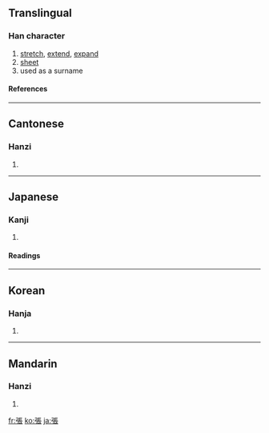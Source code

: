 {{see|张}}

==Translingual==
===Han character===
{{Han char|rn=57|rad=弓|as=08|sn=11|four=1123<sub>2</sub>|canj=弓尸一女 (NSMV)|ids=⿰[[弓]][[長]]}}
# [[stretch]], [[extend]], [[expand]]
# [[sheet]]
# used as a surname
====References====
{{Han ref|kx=0359.190|dkj=09812|dj=0675.330|hdz=20997.050|uh=5F35|ud=24373|bh=B169|bd=45417}}
----

==Cantonese==
===Hanzi===
{{yue-hanzi|jyut=|y=jeung1}}
# {{defn|Cantonese}}
----
==Japanese==

===Kanji===
{{ja-kanji|grade=5|rs=弓08}}
# {{defn|Japanese}} 
====Readings====
{{ja-readings|on=[[ちょう]] (chō)|kun=[[はる]] (haru), [[はり]] (hari)}}
----
==Korean==
===Hanja===
{{ko-hanja|hangeul=[[장]]|eumhun=|rv=jang|mr=chang|y=cang}}
# {{defn|Korean}}
----
==Mandarin==
===Hanzi===
{{cmn-hanzi|sim=张|pin=[[zhāng]] ([[zhang1]])|wg=chang<sup>1</sup>}}
# {{defn|Mandarin}}

[[fr:張]]
[[ko:張]]
[[ja:張]]